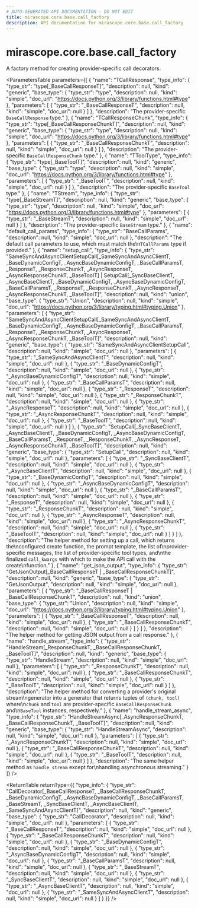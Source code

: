 ```yaml
---
# AUTO-GENERATED API DOCUMENTATION - DO NOT EDIT
title: mirascope.core.base.call_factory
description: API documentation for mirascope.core.base.call_factory
---
```


# mirascope.core.base.call_factory

<ApiType type="Function" />

A factory method for creating provider-specific call decorators.

<ParametersTable
  parameters={[
  {
    "name": "TCallResponse",
    "type_info": {
      "type_str": "type[_BaseCallResponseT]",
      "description": null,
      "kind": "generic",
      "base_type": {
        "type_str": "type",
        "description": null,
        "kind": "simple",
        "doc_url": "https://docs.python.org/3/library/functions.html#type"
      },
      "parameters": [
        {
          "type_str": "_BaseCallResponseT",
          "description": null,
          "kind": "simple",
          "doc_url": null
        }
      ]
    },
    "description": "The provider-specific `BaseCallResponse` type."
  },
  {
    "name": "TCallResponseChunk",
    "type_info": {
      "type_str": "type[_BaseCallResponseChunkT]",
      "description": null,
      "kind": "generic",
      "base_type": {
        "type_str": "type",
        "description": null,
        "kind": "simple",
        "doc_url": "https://docs.python.org/3/library/functions.html#type"
      },
      "parameters": [
        {
          "type_str": "_BaseCallResponseChunkT",
          "description": null,
          "kind": "simple",
          "doc_url": null
        }
      ]
    },
    "description": "The provider-specific `BaseCallResponseChunk` type."
  },
  {
    "name": "TToolType",
    "type_info": {
      "type_str": "type[_BaseToolT]",
      "description": null,
      "kind": "generic",
      "base_type": {
        "type_str": "type",
        "description": null,
        "kind": "simple",
        "doc_url": "https://docs.python.org/3/library/functions.html#type"
      },
      "parameters": [
        {
          "type_str": "_BaseToolT",
          "description": null,
          "kind": "simple",
          "doc_url": null
        }
      ]
    },
    "description": "The provider-specific `BaseTool` type."
  },
  {
    "name": "TStream",
    "type_info": {
      "type_str": "type[_BaseStreamT]",
      "description": null,
      "kind": "generic",
      "base_type": {
        "type_str": "type",
        "description": null,
        "kind": "simple",
        "doc_url": "https://docs.python.org/3/library/functions.html#type"
      },
      "parameters": [
        {
          "type_str": "_BaseStreamT",
          "description": null,
          "kind": "simple",
          "doc_url": null
        }
      ]
    },
    "description": "The provider-specific `BaseStream` type."
  },
  {
    "name": "default_call_params",
    "type_info": {
      "type_str": "BaseCallParams",
      "description": null,
      "kind": "simple",
      "doc_url": null
    },
    "description": "The default call parameters to use, which must match the\n`TCallParams` type if provided."
  },
  {
    "name": "setup_call",
    "type_info": {
      "type_str": "SameSyncAndAsyncClientSetupCall[_SameSyncAndAsyncClientT, _BaseDynamicConfigT, _AsyncBaseDynamicConfigT, _BaseCallParamsT, _ResponseT, _ResponseChunkT, _AsyncResponseT, _AsyncResponseChunkT, _BaseToolT] | SetupCall[_SyncBaseClientT, _AsyncBaseClientT, _BaseDynamicConfigT, _AsyncBaseDynamicConfigT, _BaseCallParamsT, _ResponseT, _ResponseChunkT, _AsyncResponseT, _AsyncResponseChunkT, _BaseToolT]",
      "description": null,
      "kind": "union",
      "base_type": {
        "type_str": "Union",
        "description": null,
        "kind": "simple",
        "doc_url": "https://docs.python.org/3/library/typing.html#typing.Union"
      },
      "parameters": [
        {
          "type_str": "SameSyncAndAsyncClientSetupCall[_SameSyncAndAsyncClientT, _BaseDynamicConfigT, _AsyncBaseDynamicConfigT, _BaseCallParamsT, _ResponseT, _ResponseChunkT, _AsyncResponseT, _AsyncResponseChunkT, _BaseToolT]",
          "description": null,
          "kind": "generic",
          "base_type": {
            "type_str": "SameSyncAndAsyncClientSetupCall",
            "description": null,
            "kind": "simple",
            "doc_url": null
          },
          "parameters": [
            {
              "type_str": "_SameSyncAndAsyncClientT",
              "description": null,
              "kind": "simple",
              "doc_url": null
            },
            {
              "type_str": "_BaseDynamicConfigT",
              "description": null,
              "kind": "simple",
              "doc_url": null
            },
            {
              "type_str": "_AsyncBaseDynamicConfigT",
              "description": null,
              "kind": "simple",
              "doc_url": null
            },
            {
              "type_str": "_BaseCallParamsT",
              "description": null,
              "kind": "simple",
              "doc_url": null
            },
            {
              "type_str": "_ResponseT",
              "description": null,
              "kind": "simple",
              "doc_url": null
            },
            {
              "type_str": "_ResponseChunkT",
              "description": null,
              "kind": "simple",
              "doc_url": null
            },
            {
              "type_str": "_AsyncResponseT",
              "description": null,
              "kind": "simple",
              "doc_url": null
            },
            {
              "type_str": "_AsyncResponseChunkT",
              "description": null,
              "kind": "simple",
              "doc_url": null
            },
            {
              "type_str": "_BaseToolT",
              "description": null,
              "kind": "simple",
              "doc_url": null
            }
          ]
        },
        {
          "type_str": "SetupCall[_SyncBaseClientT, _AsyncBaseClientT, _BaseDynamicConfigT, _AsyncBaseDynamicConfigT, _BaseCallParamsT, _ResponseT, _ResponseChunkT, _AsyncResponseT, _AsyncResponseChunkT, _BaseToolT]",
          "description": null,
          "kind": "generic",
          "base_type": {
            "type_str": "SetupCall",
            "description": null,
            "kind": "simple",
            "doc_url": null
          },
          "parameters": [
            {
              "type_str": "_SyncBaseClientT",
              "description": null,
              "kind": "simple",
              "doc_url": null
            },
            {
              "type_str": "_AsyncBaseClientT",
              "description": null,
              "kind": "simple",
              "doc_url": null
            },
            {
              "type_str": "_BaseDynamicConfigT",
              "description": null,
              "kind": "simple",
              "doc_url": null
            },
            {
              "type_str": "_AsyncBaseDynamicConfigT",
              "description": null,
              "kind": "simple",
              "doc_url": null
            },
            {
              "type_str": "_BaseCallParamsT",
              "description": null,
              "kind": "simple",
              "doc_url": null
            },
            {
              "type_str": "_ResponseT",
              "description": null,
              "kind": "simple",
              "doc_url": null
            },
            {
              "type_str": "_ResponseChunkT",
              "description": null,
              "kind": "simple",
              "doc_url": null
            },
            {
              "type_str": "_AsyncResponseT",
              "description": null,
              "kind": "simple",
              "doc_url": null
            },
            {
              "type_str": "_AsyncResponseChunkT",
              "description": null,
              "kind": "simple",
              "doc_url": null
            },
            {
              "type_str": "_BaseToolT",
              "description": null,
              "kind": "simple",
              "doc_url": null
            }
          ]
        }
      ]
    },
    "description": "The helper method for setting up a call, which returns the\nconfigured create function, the prompt template, the list of\nprovider-specific messages, the list of provider-specific tool types, and\nthe finalized `call_kwargs` with which to make the API call with the create\nfunction."
  },
  {
    "name": "get_json_output",
    "type_info": {
      "type_str": "GetJsonOutput[_BaseCallResponseT | _BaseCallResponseChunkT]",
      "description": null,
      "kind": "generic",
      "base_type": {
        "type_str": "GetJsonOutput",
        "description": null,
        "kind": "simple",
        "doc_url": null
      },
      "parameters": [
        {
          "type_str": "_BaseCallResponseT | _BaseCallResponseChunkT",
          "description": null,
          "kind": "union",
          "base_type": {
            "type_str": "Union",
            "description": null,
            "kind": "simple",
            "doc_url": "https://docs.python.org/3/library/typing.html#typing.Union"
          },
          "parameters": [
            {
              "type_str": "_BaseCallResponseT",
              "description": null,
              "kind": "simple",
              "doc_url": null
            },
            {
              "type_str": "_BaseCallResponseChunkT",
              "description": null,
              "kind": "simple",
              "doc_url": null
            }
          ]
        }
      ]
    },
    "description": "The helper method for getting JSON output from a call response."
  },
  {
    "name": "handle_stream",
    "type_info": {
      "type_str": "HandleStream[_ResponseChunkT, _BaseCallResponseChunkT, _BaseToolT]",
      "description": null,
      "kind": "generic",
      "base_type": {
        "type_str": "HandleStream",
        "description": null,
        "kind": "simple",
        "doc_url": null
      },
      "parameters": [
        {
          "type_str": "_ResponseChunkT",
          "description": null,
          "kind": "simple",
          "doc_url": null
        },
        {
          "type_str": "_BaseCallResponseChunkT",
          "description": null,
          "kind": "simple",
          "doc_url": null
        },
        {
          "type_str": "_BaseToolT",
          "description": null,
          "kind": "simple",
          "doc_url": null
        }
      ]
    },
    "description": "The helper method for converting a provider's original stream\ngenerator into a generator that returns tuples of `(chunk, tool)` where\n`chunk` and `tool` are provider-specific `BaseCallResponseChunk` and\n`BaseTool` instances, respectively."
  },
  {
    "name": "handle_stream_async",
    "type_info": {
      "type_str": "HandleStreamAsync[_AsyncResponseChunkT, _BaseCallResponseChunkT, _BaseToolT]",
      "description": null,
      "kind": "generic",
      "base_type": {
        "type_str": "HandleStreamAsync",
        "description": null,
        "kind": "simple",
        "doc_url": null
      },
      "parameters": [
        {
          "type_str": "_AsyncResponseChunkT",
          "description": null,
          "kind": "simple",
          "doc_url": null
        },
        {
          "type_str": "_BaseCallResponseChunkT",
          "description": null,
          "kind": "simple",
          "doc_url": null
        },
        {
          "type_str": "_BaseToolT",
          "description": null,
          "kind": "simple",
          "doc_url": null
        }
      ]
    },
    "description": "The same helper method as `handle_stream` except for\nhandling asynchronous streaming."
  }
]}
/>

<ReturnTable
  returnType={{
  "type_info": {
    "type_str": "CallDecorator[_BaseCallResponseT, _BaseCallResponseChunkT, _BaseDynamicConfigT, _AsyncBaseDynamicConfigT, _BaseCallParamsT, _BaseStreamT, _SyncBaseClientT, _AsyncBaseClientT, _SameSyncAndAsyncClientT]",
    "description": null,
    "kind": "generic",
    "base_type": {
      "type_str": "CallDecorator",
      "description": null,
      "kind": "simple",
      "doc_url": null
    },
    "parameters": [
      {
        "type_str": "_BaseCallResponseT",
        "description": null,
        "kind": "simple",
        "doc_url": null
      },
      {
        "type_str": "_BaseCallResponseChunkT",
        "description": null,
        "kind": "simple",
        "doc_url": null
      },
      {
        "type_str": "_BaseDynamicConfigT",
        "description": null,
        "kind": "simple",
        "doc_url": null
      },
      {
        "type_str": "_AsyncBaseDynamicConfigT",
        "description": null,
        "kind": "simple",
        "doc_url": null
      },
      {
        "type_str": "_BaseCallParamsT",
        "description": null,
        "kind": "simple",
        "doc_url": null
      },
      {
        "type_str": "_BaseStreamT",
        "description": null,
        "kind": "simple",
        "doc_url": null
      },
      {
        "type_str": "_SyncBaseClientT",
        "description": null,
        "kind": "simple",
        "doc_url": null
      },
      {
        "type_str": "_AsyncBaseClientT",
        "description": null,
        "kind": "simple",
        "doc_url": null
      },
      {
        "type_str": "_SameSyncAndAsyncClientT",
        "description": null,
        "kind": "simple",
        "doc_url": null
      }
    ]
  }
}}
/>


